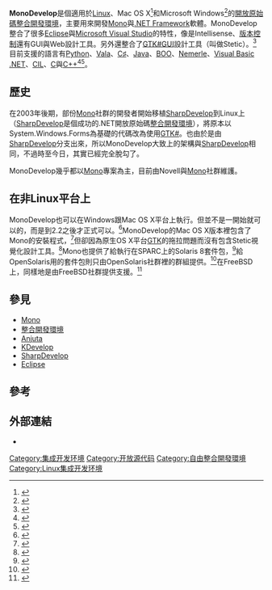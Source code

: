 {{noteTA
|G1=IT
}}
{{Infobox software
| name = MonoDevelop
| logo = [[File:Monodevelop_Logo.svg|Logo of MonoDevelop]]
| screenshot = [[File:Monodevelop-main-window.png|250px]]
| caption = MonoDevelop 2.4
| developer = [[Xamarin|Xamarin]]及[[Mono|Mono]]社群
| latest_release_version = 4.0<ref>{{cite web |url=http://monodevelop.com/Download/Release_Notes/Release_Notes_for_MonoDevelop%204.0 |title=Release Notes for MonoDevelop 4.0 |publisher=monodevelop.com |date=2013-02-24 |accessdate=2013-02-24 }}{{dead link|date=2017年11月 |bot=InternetArchiveBot |fix-attempted=yes }}</ref>
| latest_release_date = {{release date and age|2013|02|20}}
| operating_system = [[跨平臺|跨平臺]]
| language = 多種語言
| genre = [[軟體開發|軟體開發]]
| license = [[GNU_Lesser_General_Public_License|LGPLv2]]、[[MIT_License|MIT X11]]<ref>{{cite web |url=http://monodevelop.com/FAQ |title=Monodevelop FAQ |publisher=Monodevelop.com |date= |accessdate=2010-06-26 |archive-date=2018-08-29 |archive-url=https://web.archive.org/web/20180829123919/https://www.monodevelop.com/FAQ/ |dead-url=no }}</ref>
| website = [http://monodevelop.com/ monodevelop.com]
}}

'''MonoDevelop'''是個適用於[[Linux|Linux]]、Mac OS X<ref>{{cite web |url=http://tirania.org/blog/archive/2009/May-05-1.html |title=MonoDevelop on MacOS X - Miguel de Icaza |publisher=Tirania.org |date=2009-05-05 |accessdate=2010-06-26 |archive-date=2021-07-16 |archive-url=https://web.archive.org/web/20210716133501/https://tirania.org/blog/archive/2009/May-05-1.html |dead-url=no }}</ref>和Microsoft Windows<ref>{{cite web |url=http://tirania.org/blog/archive/2009/Sep-09.html |title=MonoDevelop 2.2 Beta 1: We go cross platform. - Miguel de Icaza |publisher=Tirania.org |date=2009-09-09 |accessdate=2010-06-26 |archive-date=2020-11-09 |archive-url=https://web.archive.org/web/20201109012910/https://tirania.org/blog/archive/2009/Sep-09.html |dead-url=no }}</ref>的[[開放原始碼|開放原始碼]][[集成开发环境|整合開發環境]]，主要用來開發[[Mono|Mono]]與[[.NET_Framework|.NET Framework]]軟體。MonoDevelop整合了很多[[Eclipse|Eclipse]]與[[Microsoft_Visual_Studio|Microsoft Visual Studio]]的特性，像是Intellisense、[[版本控制|版本控制]]還有GUI與Web設計工具。另外還整合了[[Gtk_Sharp|GTK#]]GUI設計工具（叫做Stetic）。<ref>{{cite web |url=http://www.monodevelop.com/Stetic_GUI_Designer |title=Stetic Gui Designer |publisher=Monodevelop.com |date= |accessdate=2010-06-26 |archive-date=2019-12-12 |archive-url=https://web.archive.org/web/20191212171921/https://www.monodevelop.com/Stetic_GUI_Designer/ |dead-url=no }}</ref>目前支援的語言有[[Python|Python]]、[[Vala|Vala]]、[[C♯|C♯]]、[[Java|Java]]、[[BOO|BOO]]、[[Nemerle|Nemerle]]、[[Visual_Basic_.NET|Visual Basic .NET]]、[[通用中間語言|CIL]]、[[C語言|C]]與[[C++|C++]]<ref>{{cite web |url=http://monodevelop.com/Feature_List |title=Feature List |publisher=MonoDevelop |date=2008-02-05 |accessdate=2010-06-26 |archive-url=https://web.archive.org/web/20160221092336/http://www.monodevelop.com/Feature_List/ |archive-date=2016-02-21 |dead-url=yes }}</ref><ref>{{cite web |author=Embarcadero Technologies |url=http://www.embarcadero.com/products/delphi-prism |title=Delphi Prism |4=Cross Platform .NET and Mono IDE |publisher=Embarcadero.com |date= |accessdate=2010-06-26 |deadurl=yes |archiveurl=https://web.archive.org/web/20100628194422/http://www.embarcadero.com/products/delphi-prism |archivedate=2010-06-28 }}</ref>。

==歷史==
在2003年後期，部份[[Mono|Mono]]社群的開發者開始移植[[SharpDevelop|SharpDevelop]]到Linux上（[[SharpDevelop|SharpDevelop]]是個成功的.NET開放原始碼[[集成开发环境|整合開發環境]]），將原本以System.Windows.Forms為基礎的代碼改為使用[[Gtk_Sharp|GTK#]]。也由於是由[[SharpDevelop|SharpDevelop]]分支出來，所以MonoDevelop大致上的架構與[[SharpDevelop|SharpDevelop]]相同，不過時至今日，其實已經完全脫勾了。

MonoDevelop幾乎都以[[Mono|Mono]]專案為主，目前由Novell與[[Mono|Mono]]社群維護。

==在非Linux平台上==
MonoDevelop也可以在Windows跟Mac OS X平台上執行。但並不是一開始就可以的，而是到2.2之後才正式可以。<ref>{{cite web |url=http://monodevelop.com/Download/MonoDevelop_2.2_Released |title=MonoDevelop 2.2 Released |publisher=Monodevelop.com |date= |accessdate=2010-06-26 |archive-date=2020-09-28 |archive-url=https://web.archive.org/web/20200928151936/https://www.monodevelop.com/Download/MonoDevelop_2.2_Released/ |dead-url=no }}</ref>MonoDevelop的Mac OS X版本裡包含了Mono的安裝程式，<ref>{{cite web |url=http://www.monodevelop.com/Download#Running_On_OSX |title=Download MonoDevelop - Running on OS X |publisher=Monodevelop.com |date= |accessdate=2010-06-26 |archive-date=2020-11-27 |archive-url=https://web.archive.org/web/20201127014323/https://www.monodevelop.com/Download/#Running_On_OSX |dead-url=no }}</ref>但卻因為原生OS X平台[[GTK|GTK]]的拖拉問題而沒有包含Stetic視覺化設計工具。<ref>{{cite web|url=http://go-mono.com/forums/#nabble-td17480003|title=OS X Forum - MonoDevelop and GTK#|publisher=Go-mono.com|date=|accessdate=2010-06-26|archive-url=https://web.archive.org/web/20100625021312/http://go-mono.com/forums/#nabble-td17480003|archive-date=2010-06-25|dead-url=yes}}</ref>Mono也提供了給執行在SPARC上的Solaris 8套件包，<ref>{{cite web |url=http://www.go-mono.com/mono-downloads/download.html |title=Mono Downloads |publisher=Go-mono.com |date= |accessdate=2010-06-26 |deadurl=yes |archiveurl=https://web.archive.org/web/20100623065245/http://www.go-mono.com/mono-downloads/download.html |archivedate=2010-06-23 }}</ref>給OpenSolaris用的套件包則只由OpenSolaris社群裡的群組提供。<ref>{{cite web |url=http://www.opensolaris.org/jive/thread.jspa?threadID=4962 |title=OpenSolaris Forums - Mono .NET available on GNU/OpenSolaris! |publisher=Opensolaris.org |date= |accessdate=2010-06-26 |deadurl=yes |archiveurl=https://web.archive.org/web/20110605054321/http://www.opensolaris.org/jive/thread.jspa?threadID=4962 |archivedate=2011-06-05 }}</ref>在FreeBSD上，同樣地是由FreeBSD社群提供支援。<ref>{{cite web |url=http://www.mono-project.com/Mono:FreeBSD |title=Mono:FreeBSD - The BSD# Project |publisher=Mono-project.com |date= |accessdate=2010-06-26 |archive-date=2020-09-24 |archive-url=https://web.archive.org/web/20200924041809/https://www.mono-project.com/Mono:FreeBSD/ |dead-url=no }}</ref>

==參見==
* [[Mono|Mono]]
* [[集成开发环境|整合開發環境]]
* [[Anjuta|Anjuta]]
* [[KDevelop|KDevelop]]
* [[SharpDevelop|SharpDevelop]]
* [[Eclipse|Eclipse]]

==參考==
{{reflist|2}}

==外部連結==
* {{official|http://www.monodevelop.com/}}

{{Integrated development environments for C and C++}}
{{Integrated development environments for .NET}}

[[Category:集成开发环境|Category:集成开发环境]]
[[Category:开放源代码|Category:开放源代码]]
[[Category:自由整合開發環境|Category:自由整合開發環境]]
[[Category:Linux集成开发环境|Category:Linux集成开发环境]]